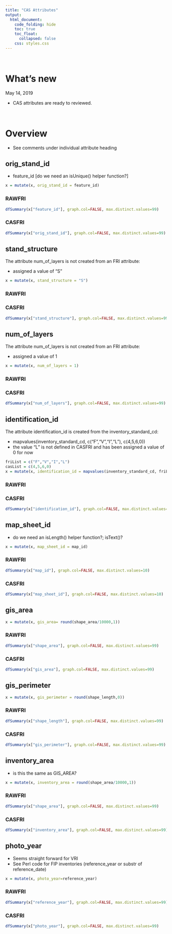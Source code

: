 ```yaml
---  
title: "CAS Attributes"
output:  
  html_document:  
    code_folding: hide
    toc: true
    toc_float:
      collapsed: false
    css: styles.css
---  
```


<br>

# What's new

May 14, 2019

  * CAS attributes are ready to reviewed.

<br>

# Overview

  * See comments under individual attribute heading

## orig_stand_id {.tabset}

  - feature_id [do we need an isUnique() helper function?]

```r
x = mutate(x, orig_stand_id = feature_id)
```

### RAWFRI

```r
dfSummary(x["feature_id"], graph.col=FALSE, max.distinct.values=99)
```

### CASFRI

```r
dfSummary(x["orig_stand_id"], graph.col=FALSE, max.distinct.values=99)
```

## stand_structure {.tabset}

The attribute num_of_layers is not created from an FRI attribute:

  * assigned a value of "S"

```r
x = mutate(x, stand_structure = "S")
```

### RAWFRI

### CASFRI

```r
dfSummary(x["stand_structure"], graph.col=FALSE, max.distinct.values=99)
```

## num_of_layers {.tabset}

The attribute num_of_layers is not created from an FRI attribute:

  * assigned a value of 1

```r
x = mutate(x, num_of_layers = 1)
```

### RAWFRI

### CASFRI

```r
dfSummary(x["num_of_layers"], graph.col=FALSE, max.distinct.values=99)
```

## identification_id {.tabset}

The attribute identification_id is created from the inventory_standard_cd:

  * mapvalues(inventory_standard_cd, c("F","V","I","L"), c(4,5,6,0))
  * the value "L" is not defined in CASFRI and has been assigned a value of 0 for now

```r
friList = c("F","V","I","L")
casList = c(4,5,6,0)
x = mutate(x, identification_id = mapvalues(inventory_standard_cd, friList, casList))
```

### RAWFRI

### CASFRI

```r
dfSummary(x["identification_id"], graph.col=FALSE, max.distinct.values=99)
```

## map_sheet_id {.tabset}

  * do we need an isLength() helper function?; isText()?

```r
x = mutate(x, map_sheet_id = map_id)
```

### RAWFRI

```r
dfSummary(x["map_id"], graph.col=FALSE, max.distinct.values=10)
```

### CASFRI

```r
dfSummary(x["map_sheet_id"], graph.col=FALSE, max.distinct.values=10)
```

## gis_area {.tabset}

```r
x = mutate(x, gis_area= round(shape_area/10000,1))
```

### RAWFRI

```r
dfSummary(x["shape_area"], graph.col=FALSE, max.distinct.values=99)
```

### CASFRI

```r
dfSummary(x["gis_area"], graph.col=FALSE, max.distinct.values=99)
```

## gis_perimeter {.tabset}

```r
x = mutate(x, gis_perimeter = round(shape_length,0))
```

### RAWFRI

```r
dfSummary(x["shape_length"], graph.col=FALSE, max.distinct.values=99)
```

### CASFRI

```r
dfSummary(x["gis_perimeter"], graph.col=FALSE, max.distinct.values=99)
```

## inventory_area {.tabset}

  * is this the same as GIS_AREA?

```r
x = mutate(x, inventory_area = round(shape_area/10000,1))
```

### RAWFRI

```r
dfSummary(x["shape_area"], graph.col=FALSE, max.distinct.values=99)
```

### CASFRI

```r
dfSummary(x["inventory_area"], graph.col=FALSE, max.distinct.values=99)
```

## photo_year {.tabset}

  * Seems straight forward for VRI
  * See Perl code for FIP inventories (reference_year or substr of reference_date)

```r
x = mutate(x, photo_year=reference_year)
```

### RAWFRI

```r
dfSummary(x["reference_year"], graph.col=FALSE, max.distinct.values=99)
```

### CASFRI

```r
dfSummary(x["photo_year"], graph.col=FALSE, max.distinct.values=99)
```
